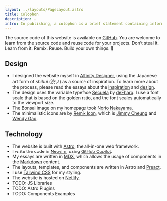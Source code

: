 ```yaml
---
layout: ../layouts/PageLayout.astro
title: Colophon
description: …
intro: In publishing, a colophon is a brief statement containing information about the publication.
---
```



The source code of this website is available on [GitHub](https://github.com/kogakure/website-astro-stefanimhoff.de). You are welcome to learn from the source code and reuse code for your projects. Don’t steal it. Learn from it. Remix. Reuse. Build your own things. 🤘

## Design

- I designed the website myself in [Affinity Designer](https://affinity.serif.com/designer/), using the Japanese art form of _shibui_ (渋い) as a source of inspiration. To learn more about the process, please read the essays about the [inspiration](/new-website-2020-inspiration/) and [design](/new-website-2020-design/).
- The design uses the variable typeface [Secuela](https://fontlibrary.org/en/font/secuela-variable) by [deFharo](https://github.com/defharo). I use a font scale that is based on the golden ratio, and the font scales automatically to the viewport size.
- The Bonsai image on my homepage took [Norio Nakayama](https://www.flickr.com/photos/norio-nakayama/9156103138).
- The minimalistic icons are by [Remix Icon](https://remixicon.com/), which is [Jimmy Cheung](https://github.com/xiaochunjimmy) and [Wendy Gao](https://github.com/wendygaoyuan).

## Technology

- The website is built with [Astro](https://astro.build/), the all-in-one web framework.
- I write the code in [Neovim](https://neovim.io/), using [GitHub Copilot](https://github.com/features/copilot).
- My essays are written in [MDX](https://mdxjs.com/), which allows the usage of components in the [Markdown](https://daringfireball.net/projects/markdown/) content.
- The layouts, templates, and components are written in Astro and [Preact](https://preactjs.com/).
- I use [Tailwind CSS](https://tailwindcss.com/) for my styling.
- The website is hosted on [Netlify](https://www.netlify.com/).
- TODO: JS Libraries
- TODO: Astro Plugins
- TODO: Components Examples
